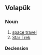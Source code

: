 ==Volapük==

===Noun===
{{vo-noun|-}}

# [[space travel]]
# [[Star Trek]]

====Declension====
{{vo-decl-noun-np}}